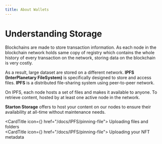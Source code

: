```yaml
---
title: About Wallets
---
```


# Understanding Storage

Blockchains are made to store transaction information.
As each node in the blockchain network holds same copy of registry which contains the whole history of every transaction on the network, storing data on the blockchain is very costly.

As a result, large dataset are stored on a different network. **IPFS (InterPlanetary FileSystem)** is specifically designed to store and access files. **IPFS** is a distributed file-sharing system using peer-to-peer network.

On IPFS, each node hosts a set of files and makes it available to anyone.
To retrieve content, hosted by at least one active node in the network.

**Starton Storage** offers to host your content on our nodes to ensure their availability at all-time without maintenance needs.


<CardTitle icon={<Starton fill='primary' />} href="/docs/IPFS/pinning-file">
Uploading files and folders 
</CardTitle>
<br/>
<CardTitle icon={<Starton fill='primary' />} href="/docs/IPFS/pinning-file">
Uploading your NFT metadata
</CardTitle>
<br/>


